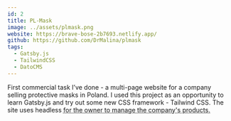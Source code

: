 ```yaml
---
id: 2
title: PL-Mask
image: ../assets/plmask.png
website: https://brave-bose-2b7693.netlify.app/
github: https://github.com/DrMalina/plmask
tags:
  - Gatsby.js
  - TailwindCSS
  - DatoCMS
---
```



First commercial task I’ve done - a multi-page website for a company selling protective masks in Poland. I used this project as an opportunity to learn Gatsby.js and try out some new CSS framework - Tailwind CSS. The site uses headless <Abbr title='Content Management System' text='CMS'/> for the owner to manage the company's products.
